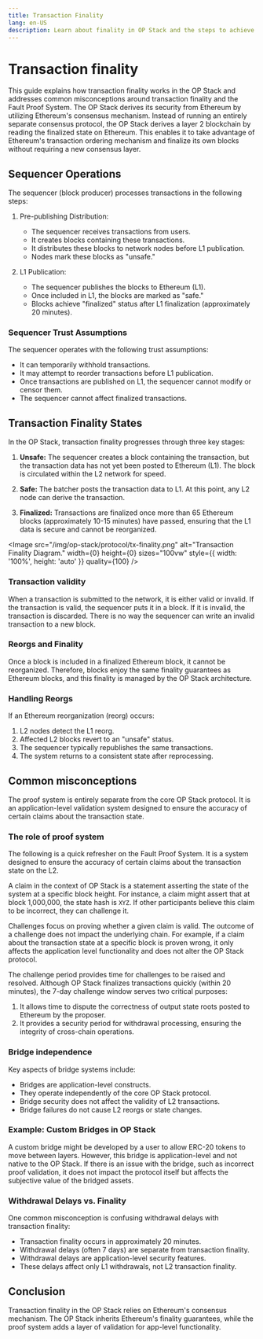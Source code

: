 ```yaml
---
title: Transaction Finality
lang: en-US
description: Learn about finality in OP Stack and the steps to achieve transaction settlement.
---
```



# Transaction finality

This guide explains how transaction finality works in the OP Stack and addresses common misconceptions around transaction finality and the Fault Proof System.
The OP Stack derives its security from Ethereum by utilizing Ethereum's consensus mechanism. Instead of running an entirely separate consensus protocol, the OP Stack derives a layer 2 blockchain by reading the finalized state on Ethereum.
This enables it to take advantage of Ethereum's transaction ordering mechanism and finalize its own blocks without requiring a new consensus layer.


## Sequencer Operations

The sequencer (block producer) processes transactions in the following steps:

1.  Pre-publishing Distribution:
    *   The sequencer receives transactions from users.
    *   It creates blocks containing these transactions.
    *   It distributes these blocks to network nodes before L1 publication.
    *   Nodes mark these blocks as "unsafe."

2.  L1 Publication:
    *   The sequencer publishes the blocks to Ethereum (L1).
    *   Once included in L1, the blocks are marked as "safe."
    *   Blocks achieve "finalized" status after L1 finalization (approximately 20 minutes).

### Sequencer Trust Assumptions

The sequencer operates with the following trust assumptions:

*   It can temporarily withhold transactions.
*   It may attempt to reorder transactions before L1 publication.
*   Once transactions are published on L1, the sequencer cannot modify or censor them.
*   The sequencer cannot affect finalized transactions.

## Transaction Finality States

In the OP Stack, transaction finality progresses through three key stages:

1.  **Unsafe:** The sequencer creates a block containing the transaction, but the transaction data has not yet been posted to Ethereum (L1). The block is circulated within the L2 network for speed.

2.  **Safe:** The batcher posts the transaction data to L1. At this point, any L2 node can derive the transaction.

3.  **Finalized:** Transactions are finalized once more than 65 Ethereum blocks (approximately 10-15 minutes) have passed, ensuring that the L1 data is secure and cannot be reorganized.

<Image src="/img/op-stack/protocol/tx-finality.png" alt="Transaction Finality Diagram." width={0} height={0} sizes="100vw" style={{ width: '100%', height: 'auto' }} quality={100} />

### Transaction validity

When a transaction is submitted to the network, it is either valid or invalid. If the transaction is valid, the sequencer puts it in a block. If it is invalid, the transaction is discarded. There is no way the sequencer can write an invalid transaction to a new block.

### Reorgs and Finality

Once a block is included in a finalized Ethereum block, it cannot be reorganized. Therefore, blocks enjoy the same finality guarantees as Ethereum blocks, and this finality is managed by the OP Stack architecture.

### Handling Reorgs

If an Ethereum reorganization (reorg) occurs:

1.  L2 nodes detect the L1 reorg.
2.  Affected L2 blocks revert to an "unsafe" status.
3.  The sequencer typically republishes the same transactions.
4.  The system returns to a consistent state after reprocessing.

## Common misconceptions

The proof system is entirely separate from the core OP Stack protocol. It is an application-level validation system designed to ensure the accuracy of certain claims about the transaction state.

### The role of proof system

The following is a quick refresher on the Fault Proof System. It is a system designed to ensure the accuracy of certain claims about the transaction state on the L2.

A claim in the context of OP Stack is a statement asserting the state of the system at a specific block height. For instance, a claim might assert that at block 1,000,000, the state hash is `XYZ`. If other participants believe this claim to be incorrect, they can challenge it.

Challenges focus on proving whether a given claim is valid. The outcome of a challenge does not impact the underlying chain. For example, if a claim about the transaction state at a specific block is proven wrong, it only affects the application level functionality and does not alter the OP Stack protocol.

The challenge period provides time for challenges to be raised and resolved.
Although OP Stack finalizes transactions quickly (within 20 minutes), the 7-day challenge window serves two critical purposes:

1.  It allows time to dispute the correctness of output state roots posted to Ethereum by the proposer.
2.  It provides a security period for withdrawal processing, ensuring the integrity of cross-chain operations.

### Bridge independence

Key aspects of bridge systems include:

*   Bridges are application-level constructs.
*   They operate independently of the core OP Stack protocol.
*   Bridge security does not affect the validity of L2 transactions.
*   Bridge failures do not cause L2 reorgs or state changes.

### Example: Custom Bridges in OP Stack

A custom bridge might be developed by a user to allow ERC-20 tokens to move between layers. However, this bridge is application-level and not native to the OP Stack. If there is an issue with the bridge, such as incorrect proof validation, it does not impact the protocol itself but affects the subjective value of the bridged assets.

### Withdrawal Delays vs. Finality

One common misconception is confusing withdrawal delays with transaction finality:

*   Transaction finality occurs in approximately 20 minutes.
*   Withdrawal delays (often 7 days) are separate from transaction finality.
*   Withdrawal delays are application-level security features.
*   These delays affect only L1 withdrawals, not L2 transaction finality.

## Conclusion

Transaction finality in the OP Stack relies on Ethereum's consensus mechanism. The OP Stack inherits Ethereum's finality guarantees, while the proof system adds a layer of validation for app-level functionality.
